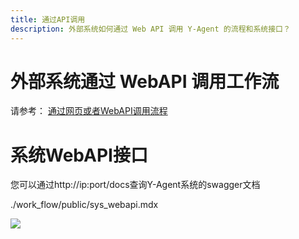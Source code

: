---
title: 通过API调用
description: 外部系统如何通过 Web API 调用 Y-Agent 的流程和系统接口？
---


# 外部系统通过 WebAPI 调用工作流
请参考：
[通过网页或者WebAPI调用流程](/docs/y-agent/work_flow/share_flow#通过代码调用流程)
# 系统WebAPI接口

您可以通过http://ip:port/docs查询Y-Agent系统的swagger文档

<include>./work_flow/public/sys_webapi.mdx</include>

![](./work_flow/imgs/add_inner_api_tool.png)

		